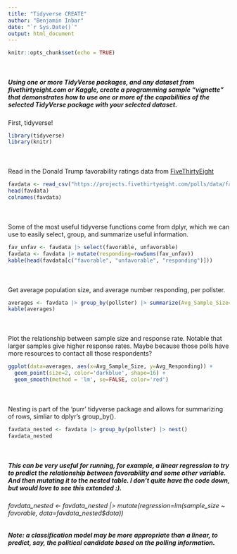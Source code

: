 ---
title: "Tidyverse CREATE"
author: "Benjamin Inbar"
date: "`r Sys.Date()`"
output: html_document
---

```{r setup, include=FALSE}
knitr::opts_chunk$set(echo = TRUE)
```

<div style="margin-top:50px;">
##### Using one or more TidyVerse packages, and any dataset from fivethirtyeight.com or Kaggle, create a programming sample “vignette” that demonstrates how to use one or more of the capabilities of the selected TidyVerse package with your selected dataset.
First, tidyverse!
```{r warnings=FALSE, message=FALSE}
library(tidyverse)
library(knitr)
```

<div style="margin-top:50px;">
Read in the Donald Trump favorability ratings data from <a href="https://projects.fivethirtyeight.com/polls/">FiveThirtyEight</a>
```{r}
favdata <- read_csv("https://projects.fivethirtyeight.com/polls/data/favorability_polls.csv", show_col_types=FALSE)
head(favdata)
colnames(favdata)
```

<div style="margin-top:50px;">
Some of the most useful tidyverse functions come from dplyr, which we can use to easily select, group, and summarize useful information.
```{r}
fav_unfav <- favdata |> select(favorable, unfavorable)
favdata <- favdata |> mutate(responding=rowSums(fav_unfav))
kable(head(favdata[c("favorable", "unfavorable", "responding")]))
```

<div style="margin-top:50px;">
Get average population size, and average number responding, per pollster.
```{r}
averages <- favdata |> group_by(pollster) |> summarize(Avg_Sample_Size=mean(sample_size), Avg_Responding=mean(responding))
kable(averages)
```

<div style="margin-top:50px;">
Plot the relationship between sample size and response rate. Notable that larger samples give higher response rates. Maybe because those polls have more resources to contact all those respondents?
```{r message=FALSE}
ggplot(data=averages, aes(x=Avg_Sample_Size, y=Avg_Responding)) +
  geom_point(size=2, color='darkblue', shape=16) +
  geom_smooth(method = 'lm', se=FALSE, color='red')
```

<div style="margin-top:50px;">
Nesting is part of the 'purr' tidyverse package and allows for summarizing of rows, simliar to dplyr's group_by().
```{r}
favdata_nested <- favdata |> group_by(pollster) |> nest()
favdata_nested
```

<div style="margin-top:50px;">
##### This can be very useful for running, for example, a linear regression to try to predict the relationship between favorability and some other variable. And then mutating it to the nested table. I don't quite have the code down, but would love to see this extended :). 
###### favdata_nested <- favdata_nested |> mutate(regression=lm(sample_size ~ favorable, data=favdata_nested$data))
##### Note: a classification model may be more appropriate than a linear, to predict, say, the political candidate based on the polling information.
<div style="margin-top:50px;">